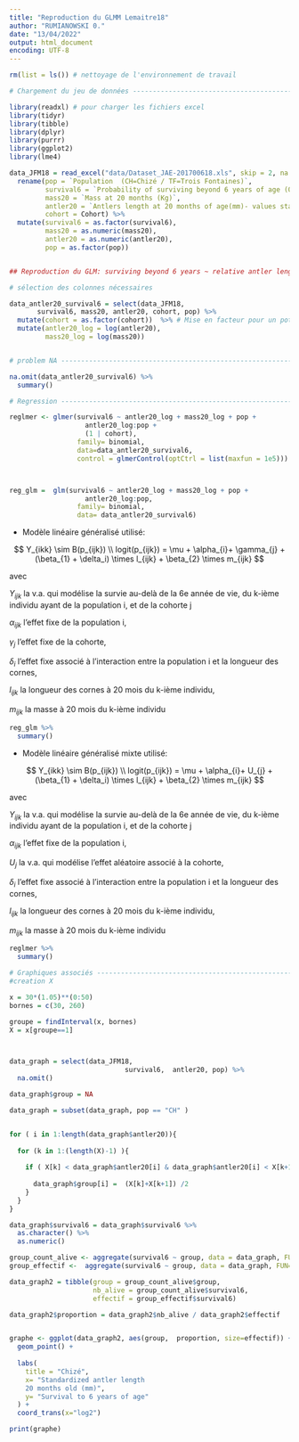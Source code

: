 ```yaml
---
title: "Reproduction du GLMM Lemaitre18"
author: "RUMIANOWSKI 0."
date: "13/04/2022"
output: html_document
encoding: UTF-8
---
```


```r

rm(list = ls()) # nettoyage de l'environnement de travail

# Chargement du jeu de données --------------------------------------------

library(readxl) # pour charger les fichiers excel
library(tidyr)
library(tibble)
library(dplyr)
library(purrr)
library(ggplot2)
library(lme4)

data_JFM18 = read_excel("data/Dataset_JAE-201700618.xls", skip = 2, na = "NA") %>% 
  rename(pop = `Population  (CH=Chizé / TF=Trois Fontaines)`,
         survival6 = `Probability of surviving beyond 6 years of age (0= no / 1=yes)`,
         mass20 = `Mass at 20 months (Kg)`,
         antler20 = `Antlers length at 20 months of age(mm)- values standardized by the Julian date [see methods`,
         cohort = Cohort) %>% 
  mutate(survival6 = as.factor(survival6), 
         mass20 = as.numeric(mass20),
         antler20 = as.numeric(antler20),
         pop = as.factor(pop))


## Reproduction du GLM: surviving beyond 6 years ~ relative antler length + body mass 

# sélection des colonnes nécessaires 

data_antler20_survival6 = select(data_JFM18, 
       survival6, mass20, antler20, cohort, pop) %>% 
  mutate(cohort = as.factor(cohort))  %>% # Mise en facteur pour un potentiel effet mixte
  mutate(antler20_log = log(antler20),
         mass20_log = log(mass20))


# problem NA --------------------------------------------------------------

na.omit(data_antler20_survival6) %>% 
  summary()

```


```r
# Regression --------------------------------------------------------------

reglmer <- glmer(survival6 ~ antler20_log + mass20_log + pop + 
                   antler20_log:pop + 
                   (1 | cohort), 
                 family= binomial, 
                 data=data_antler20_survival6,
                 control = glmerControl(optCtrl = list(maxfun = 1e5)))



reg_glm =  glm(survival6 ~ antler20_log + mass20_log + pop + 
                   antler20_log:pop, 
                 family= binomial, 
                 data= data_antler20_survival6)

```

- Modèle linéaire généralisé utilisé:

$$ Y_{ikk} \sim B(p_{ijk}) \\ logit(p_{ijk}) = \mu + \alpha_{i}+ \gamma_{j} + (\beta_{1} + \delta_i) \times l_{ijk} + \beta_{2} \times m_{ijk} $$ 

  avec 
  
   $Y_{ijk}$ la v.a. qui modélise la survie au-delà de la 6e année de vie, du k-ième individu ayant de la population i, et de la cohorte j

   $\alpha_{ijk}$ l'effet fixe de la population i,
   
   $\gamma_{j}$ l'effet fixe de la cohorte,
   
   $\delta_{i}$ l'effet fixe associé à l'interaction entre la population i et la longueur des cornes,

   $l_{ijk}$  la longueur des cornes à 20 mois du k-ième individu,
  
   $m_{ijk}$  la masse à 20 mois du k-ième individu

   
  
   

```r
reg_glm %>% 
  summary()
```

- Modèle linéaire généralisé mixte utilisé:

$$ Y_{ikk} \sim B(p_{ijk}) \\ logit(p_{ijk}) = \mu + \alpha_{i}+ U_{j} + (\beta_{1} + \delta_i) \times l_{ijk} + \beta_{2} \times m_{ijk} $$ 

  avec 
  
   $Y_{ijk}$ la v.a. qui modélise la survie au-delà de la 6e année de vie, du k-ième individu ayant de la population i, et de la cohorte j
   
   $\alpha_{ijk}$ l'effet fixe de la population i,
   
   $U_{j}$ la v.a. qui modélise l'effet aléatoire associé à la cohorte,
   
   $\delta_{i}$ l'effet fixe associé à l'interaction entre la population i et la longueur des cornes,

   $l_{ijk}$  la longueur des cornes à 20 mois du k-ième individu,
  
   $m_{ijk}$  la masse à 20 mois du k-ième individu

   
   

```r
reglmer %>% 
  summary()
```


```r
# Graphiques associés -----------------------------------------------------
#creation X

x = 30*(1.05)**(0:50) 
bornes = c(30, 260)

groupe = findInterval(x, bornes)
X = x[groupe==1]



data_graph = select(data_JFM18, 
                             survival6,  antler20, pop) %>% 
  na.omit() 

data_graph$group = NA

data_graph = subset(data_graph, pop == "CH" ) 


for ( i in 1:length(data_graph$antler20)){
  
  for (k in 1:(length(X)-1) ){
    
    if ( X[k] < data_graph$antler20[i] & data_graph$antler20[i] < X[k+1] ){
      
      data_graph$group[i] =  (X[k]+X[k+1]) /2
    }
  }
}

data_graph$survival6 = data_graph$survival6 %>% 
  as.character() %>% 
  as.numeric()

group_count_alive <- aggregate(survival6 ~ group, data = data_graph, FUN=sum)
group_effectif <-  aggregate(survival6 ~ group, data = data_graph, FUN=length)

data_graph2 = tibble(group = group_count_alive$group,
                     nb_alive = group_count_alive$survival6,
                     effectif = group_effectif$survival6)

data_graph2$proportion = data_graph2$nb_alive / data_graph2$effectif 


graphe <- ggplot(data_graph2, aes(group,  proportion, size=effectif)) + 
  geom_point() +
  
  labs(
    title = "Chizé",
    x= "Standardized antler length
    20 months old (mm)",
    y= "Survival to 6 years of age"
  ) +
  coord_trans(x="log2")

print(graphe)
```

